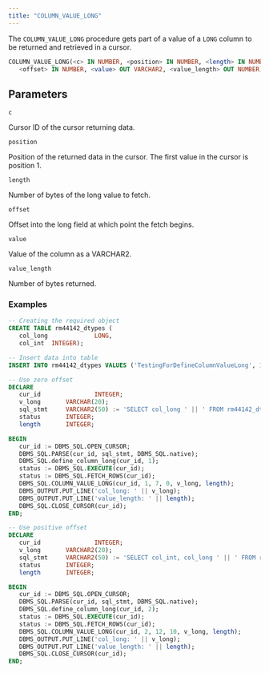 ```yaml
---
title: "COLUMN_VALUE_LONG"
---
```


The `COLUMN_VALUE_LONG` procedure gets part of a value of a `LONG` column to be returned and retrieved in a cursor. 

```sql
COLUMN_VALUE_LONG(<c> IN NUMBER, <position> IN NUMBER, <length> IN NUMBER, 
   <offset> IN NUMBER, <value> OUT VARCHAR2, <value_length> OUT NUMBER);
```

## Parameters

`c`

 Cursor ID of the cursor returning data.

`position`

 Position of the returned data in the cursor. The first value in the cursor is position 1.

`length`

 Number of bytes of the long value to fetch.

`offset`

 Offset into the long field at which point the fetch begins.

`value`

 Value of the column as a VARCHAR2.

 `value_length`

 Number of bytes returned.


### Examples

```sql
-- Creating the required object
CREATE TABLE rm44142_dtypes (
   col_long             LONG,
   col_int  INTEGER);

-- Insert data into table
INSERT INTO rm44142_dtypes VALUES ('TestingForDefineColumnValueLong', 1);

-- Use zero offset
DECLARE
   cur_id               INTEGER;
   v_long       VARCHAR(20);
   sql_stmt     VARCHAR2(50) := 'SELECT col_long ' || ' FROM rm44142_dtypes';
   status       INTEGER;
   length       INTEGER;

BEGIN
   cur_id := DBMS_SQL.OPEN_CURSOR;
   DBMS_SQL.PARSE(cur_id, sql_stmt, DBMS_SQL.native);
   DBMS_SQL.define_column_long(cur_id, 1);
   status := DBMS_SQL.EXECUTE(cur_id);
   status := DBMS_SQL.FETCH_ROWS(cur_id);
   DBMS_SQL.COLUMN_VALUE_LONG(cur_id, 1, 7, 0, v_long, length);
   DBMS_OUTPUT.PUT_LINE('col_long: ' || v_long);
   DBMS_OUTPUT.PUT_LINE('value_length: ' || length);
   DBMS_SQL.CLOSE_CURSOR(cur_id);
END;

-- Use positive offset
DECLARE
   cur_id               INTEGER;
   v_long       VARCHAR2(20);
   sql_stmt     VARCHAR2(50) := 'SELECT col_int, col_long ' || ' FROM rm44142_dtypes';
   status       INTEGER;
   length       INTEGER;

BEGIN
   cur_id := DBMS_SQL.OPEN_CURSOR;
   DBMS_SQL.PARSE(cur_id, sql_stmt, DBMS_SQL.native);
   DBMS_SQL.define_column_long(cur_id, 2);
   status := DBMS_SQL.EXECUTE(cur_id);
   status := DBMS_SQL.FETCH_ROWS(cur_id);
   DBMS_SQL.COLUMN_VALUE_LONG(cur_id, 2, 12, 10, v_long, length);
   DBMS_OUTPUT.PUT_LINE('col_long: ' || v_long);
   DBMS_OUTPUT.PUT_LINE('value_length: ' || length);
   DBMS_SQL.CLOSE_CURSOR(cur_id);
END;
```